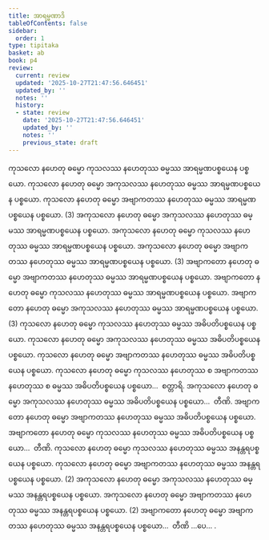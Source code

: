 ```yaml
---
title: အာရမ္မဏာဒိ
tableOfContents: false
sidebar:
  order: 1
type: tipitaka
basket: ab
book: p4
review:
  current: review
  updated: '2025-10-27T21:47:56.646451'
  updated_by: ''
  notes: ''
  history:
  - state: review
    date: '2025-10-27T21:47:56.646451'
    updated_by: ''
    notes: ''
    previous_state: draft
---
```



<ReviewStatus review={frontmatter.review} showDetails={true} />

<HypothesisAnnotation frontmatter={frontmatter} />

<DynamicBreadcrumb />

<Division number="20" book="p4" e="ch" v="39" p="473">

<Paragraph number="63" book="p4">
ကုသလော နဟေတု ဓမ္မော ကုသလဿ နဟေတုဿ ဓမ္မဿ အာရမ္မဏပစ္စယေန ပစ္စယော. ကုသလော နဟေတု ဓမ္မော အကုသလဿ နဟေတုဿ ဓမ္မဿ အာရမ္မဏပစ္စယေန ပစ္စယော. ကုသလော နဟေတု ဓမ္မော အဗျာကတဿ နဟေတုဿ ဓမ္မဿ အာရမ္မဏပစ္စယေန ပစ္စယော. (3)
</Paragraph>

<Paragraph number="64" book="p4">
အကုသလော နဟေတု ဓမ္မော အကုသလဿ နဟေတုဿ ဓမ္မဿ အာရမ္မဏပစ္စယေန ပစ္စယော. အကုသလော နဟေတု ဓမ္မော ကုသလဿ နဟေတုဿ ဓမ္မဿ အာရမ္မဏပစ္စယေန ပစ္စယော. အကုသလော နဟေတု ဓမ္မော အဗျာကတဿ နဟေတုဿ ဓမ္မဿ အာရမ္မဏပစ္စယေန ပစ္စယော. (3)
</Paragraph>

<Paragraph number="65" book="p4">
အဗျာကတော နဟေတု ဓမ္မော အဗျာကတဿ နဟေတုဿ ဓမ္မဿ အာရမ္မဏပစ္စယေန ပစ္စယော. အဗျာကတော နဟေတု ဓမ္မော ကုသလဿ နဟေတုဿ ဓမ္မဿ အာရမ္မဏပစ္စယေန ပစ္စယော. အဗျာကတော နဟေတု ဓမ္မော အကုသလဿ နဟေတုဿ ဓမ္မဿ အာရမ္မဏပစ္စယေန ပစ္စယော. (3)
</Paragraph>

</Division>
<Division number="21" book="p4" e="ch" v="39" p="474">

<Paragraph number="66" book="p4">
ကုသလော နဟေတု ဓမ္မော ကုသလဿ နဟေတုဿ ဓမ္မဿ အဓိပတိပစ္စယေန ပစ္စယော. ကုသလော နဟေတု ဓမ္မော အကုသလဿ နဟေတုဿ ဓမ္မဿ အဓိပတိပစ္စယေန ပစ္စယော. ကုသလော နဟေတု ဓမ္မော အဗျာကတဿ နဟေတုဿ ဓမ္မဿ အဓိပတိပစ္စယေန ပစ္စယော. ကုသလော နဟေတု ဓမ္မော ကုသလဿ နဟေတုဿ စ အဗျာကတဿ နဟေတုဿ စ ဓမ္မဿ အဓိပတိပစ္စယေန ပစ္စယော…  စတ္တာရိ.
</Paragraph>

<Paragraph number="67" book="p4">
အကုသလော နဟေတု ဓမ္မော အကုသလဿ နဟေတုဿ ဓမ္မဿ အဓိပတိပစ္စယေန ပစ္စယော…  တီဏိ.
</Paragraph>

<Paragraph number="68" book="p4">
အဗျာကတော နဟေတု ဓမ္မော အဗျာကတဿ နဟေတုဿ ဓမ္မဿ အဓိပတိပစ္စယေန ပစ္စယော. အဗျာကတော နဟေတု ဓမ္မော ကုသလဿ နဟေတုဿ ဓမ္မဿ အဓိပတိပစ္စယေန ပစ္စယော…  တီဏိ.
</Paragraph>

</Division>
<Division number="22" book="p4" e="ch" v="39" p="474">

<Paragraph number="69" book="p4">
ကုသလော နဟေတု ဓမ္မော ကုသလဿ နဟေတုဿ ဓမ္မဿ အနန္တရပစ္စယေန ပစ္စယော. ကုသလော နဟေတု ဓမ္မော အဗျာကတဿ နဟေတုဿ ဓမ္မဿ အနန္တရပစ္စယေန ပစ္စယော. (2)
</Paragraph>

<Paragraph number="70" book="p4">
အကုသလော နဟေတု ဓမ္မော အကုသလဿ နဟေတုဿ ဓမ္မဿ အနန္တရပစ္စယေန ပစ္စယော. အကုသလော နဟေတု ဓမ္မော အဗျာကတဿ နဟေတုဿ ဓမ္မဿ အနန္တရပစ္စယေန ပစ္စယော. (2)
</Paragraph>

<Paragraph number="71" book="p4">
အဗျာကတော နဟေတု ဓမ္မော အဗျာကတဿ နဟေတုဿ ဓမ္မဿ အနန္တရပစ္စယေန ပစ္စယော…  တီဏိ …ပေ… .
</Paragraph>
</Division>